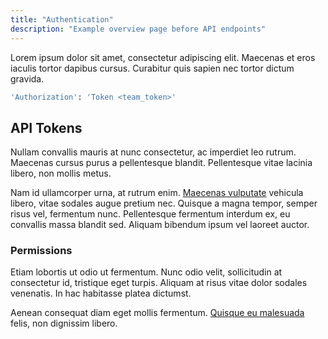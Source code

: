 ```yaml
---
title: "Authentication"
description: "Example overview page before API endpoints"
---
```


Lorem ipsum dolor sit amet, consectetur adipiscing elit. Maecenas et eros
iaculis tortor dapibus cursus. Curabitur quis sapien nec tortor dictum gravida.

```bash
'Authorization': 'Token <team_token>'
```

## API Tokens

Nullam convallis mauris at nunc consectetur, ac imperdiet leo rutrum. Maecenas
cursus purus a pellentesque blandit. Pellentesque vitae lacinia libero, non
mollis metus.

Nam id ullamcorper urna, at rutrum enim. [Maecenas vulputate](/introduction)
vehicula libero, vitae sodales augue pretium nec. Quisque a magna tempor, semper
risus vel, fermentum nunc. Pellentesque fermentum interdum ex, eu convallis
massa blandit sed. Aliquam bibendum ipsum vel laoreet auctor.

### Permissions

Etiam lobortis ut odio ut fermentum. Nunc odio velit, sollicitudin at
consectetur id, tristique eget turpis. Aliquam at risus vitae dolor sodales
venenatis. In hac habitasse platea dictumst.

Aenean consequat diam eget mollis fermentum.
[Quisque eu malesuada](/introduction) felis, non dignissim libero.
